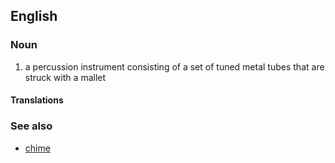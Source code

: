 ==English==
{{wikipedia|Tubular bell}}

===Noun===
{{en-plural noun|head=[[tubular]] [[bells]]}}

# a percussion instrument consisting of a set of tuned metal tubes that are struck with a mallet

====Translations====
{{trans-top|percussion instrument}}
{{trans-mid}}
{{trans-bottom}}

===See also===
* [[chime]]
